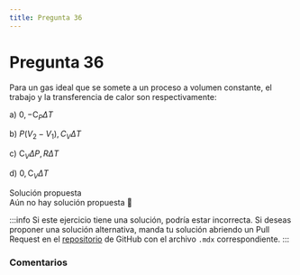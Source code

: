 ```yaml
---
title: Pregunta 36
---
```



# Pregunta 36

<div className="exercise">
Para un gas ideal que se somete a un proceso a volumen constante, el trabajo y la transferencia de calor son respectivamente:

a) $0,-\mathrm{C}_P  \Delta T$

b) $P \left(V_2-V_1\right), C_V  \Delta T$

c) $\mathrm{C}_V  \Delta P, R  \Delta T$

d) $0, \mathrm{C}_V  \Delta T$
</div>

<MDXDetails>
<summary>Solución propuesta</summary>

<div className="exercise">
Aún no hay solución propuesta 🥲
</div>

:::info
Si este ejercicio tiene una solución, podría estar incorrecta. Si deseas proponer una solución alternativa, manda tu solución abriendo
un Pull Request en el [repositorio](https://github.com/crow-rojas/apuntes-fundamentals/pulls) de GitHub con el archivo
`.mdx` correspondiente.
:::

</MDXDetails>

### Comentarios

<Disqus
  url="https://crow-rojas.github.io/apuntes-fundamentals/docs/science/thermodynamics/exercises/2024-2/p36"
  identifier="docs/science/thermodynamics/exercises/2024-2/p36"
  title="2024-2 Termodinámica - Pregunta 36"
/>
